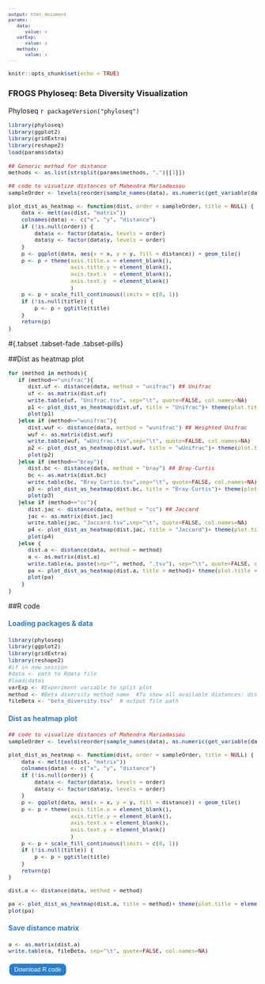 ```yaml
---
output: html_document
params:
   data:
      value: x
   varExp:
      value: x
   methods:
      value: x
---
```

<meta http-equiv="Content-Type" content="text/html; charset=UTF-8">
<style type="text/css">
code.r{ /* Code block */
  font-size: 11px;
}
pre { /* Code block */
  font-size: 11px
}
.button {
    background-color: #2a7ecc; /* Blue */
    border          : none;
    color           : white;
    padding         : 5px 10px;
    text-align      : center;
    text-decoration : none;
    display         : inline-block;
    font-size       : 12px;
    margin          : 4px 2px;
    cursor          : pointer;
    border-radius   : 8px;
}
h4 { 
    display      : block;
    font-size    : 1em;
    margin-top   : 1.33em;
    margin-bottom: 1.33em;
    margin-left  : 0;
    margin-right : 0;
    font-weight  : bold;
    color        : #2a7ecc;
}
</style>

<script src="https://s3-us-west-2.amazonaws.com/s.cdpn.io/14082/FileSaver.js"></script>

```r
knitr::opts_chunk$set(echo = TRUE)
```
<h3>FROGS Phyloseq: Beta Diversity Visualization</h3>

 Phyloseq `r packageVersion("phyloseq")`

```r
library(phyloseq)
library(ggplot2)
library(gridExtra)
library(reshape2)
load(params$data) 
```

```r
## Generic method for distance
methods <- as.list(strsplit(params$methods, ",")[[1]])

## code to visualize distances of Mahendra Mariadassou
sampleOrder <- levels(reorder(sample_names(data), as.numeric(get_variable(data, params$varExp)))) 

plot_dist_as_heatmap <- function(dist, order = sampleOrder, title = NULL) {
    data <- melt(as(dist, "matrix"))
    colnames(data) <- c("x", "y", "distance")
    if (!is.null(order)) {
        data$x <- factor(data$x, levels = order)
        data$y <- factor(data$y, levels = order)
    }
    p <- ggplot(data, aes(x = x, y = y, fill = distance)) + geom_tile() 
    p <- p + theme(axis.title.x = element_blank(), 
                   axis.title.y = element_blank(), 
                   axis.text.x  = element_blank(), 
                   axis.text.y  = element_blank()
                   )
    p <- p + scale_fill_continuous(limits = c(0, 1))
    if (!is.null(title)) {
        p <- p + ggtitle(title)
    }
    return(p)
}
```

#{.tabset .tabset-fade .tabset-pills}

##Dist as heatmap plot
```r

for (method in methods){
   if (method=="unifrac"){
      dist.uf <- distance(data, method = "unifrac") ## Unifrac
      uf <- as.matrix(dist.uf)
      write.table(uf, "Unifrac.tsv", sep="\t", quote=FALSE, col.names=NA)
      p1 <- plot_dist_as_heatmap(dist.uf, title = "Unifrac")+ theme(plot.title = element_text(hjust = 0.5))
      plot(p1)
   }else if (method=="wunifrac"){
      dist.wuf <- distance(data, method = "wunifrac") ## Weighted Unifrac
      wuf <- as.matrix(dist.wuf)
      write.table(wuf, "wUnifrac.tsv",sep="\t", quote=FALSE, col.names=NA)
      p2 <- plot_dist_as_heatmap(dist.wuf, title = "wUnifrac")+ theme(plot.title = element_text(hjust = 0.5))
      plot(p2)
   }else if (method=="bray"){
      dist.bc <- distance(data, method = "bray") ## Bray-Curtis
      bc <- as.matrix(dist.bc)
      write.table(bc, "Bray_Curtis.tsv",sep="\t", quote=FALSE, col.names=NA)
      p3 <- plot_dist_as_heatmap(dist.bc, title = "Bray-Curtis")+ theme(plot.title = element_text(hjust = 0.5))
      plot(p3)
   }else if (method=="cc"){
      dist.jac <- distance(data, method = "cc") ## Jaccard
      jac <- as.matrix(dist.jac)
      write.table(jac, "Jaccard.tsv",sep="\t", quote=FALSE, col.names=NA)
      p4 <- plot_dist_as_heatmap(dist.jac, title = "Jaccard")+ theme(plot.title = element_text(hjust = 0.5))
      plot(p4)
   }else {
      dist.a <- distance(data, method = method)
      a <- as.matrix(dist.a)
      write.table(a, paste(sep="", method, ".tsv"), sep="\t", quote=FALSE, col.names=NA)
      pa <- plot_dist_as_heatmap(dist.a, title = method)+ theme(plot.title = element_text(hjust = 0.5))
      plot(pa)
    }
}
```

##R code
<h4>Loading packages & data</h4>
```r
library(phyloseq)
library(ggplot2)
library(gridExtra)
library(reshape2)
#if in new session 
#data <- path to Rdata file 
#load(data) 
varExp <- #Experiment variable to split plot
method <- #Beta diversity method name  #To show all available distances: distanceMethodList
fileBeta <- "beta_diversity.tsv"  # output file path
```

<h4>Dist as heatmap plot</h4>
```r
## code to visualize distances of Mahendra Mariadassou
sampleOrder <- levels(reorder(sample_names(data), as.numeric(get_variable(data, varExp)))) 

plot_dist_as_heatmap <- function(dist, order = sampleOrder, title = NULL) {
    data <- melt(as(dist, "matrix"))
    colnames(data) <- c("x", "y", "distance")
    if (!is.null(order)) {
        data$x <- factor(data$x, levels = order)
        data$y <- factor(data$y, levels = order)
    }
    p <- ggplot(data, aes(x = x, y = y, fill = distance)) + geom_tile() 
    p <- p + theme(axis.title.x = element_blank(), 
                   axis.title.y = element_blank(), 
                   axis.text.x = element_blank(), 
                   axis.text.y = element_blank()
                   )
    p <- p + scale_fill_continuous(limits = c(0, 1))
    if (!is.null(title)) {
        p <- p + ggtitle(title)
    }
    return(p)
}

dist.a <- distance(data, method = method)

pa <- plot_dist_as_heatmap(dist.a, title = method)+ theme(plot.title = element_text(hjust = 0.5))
plot(pa)
```

<h4>Save distance matrix</h4>
```r
a <- as.matrix(dist.a)
write.table(a, fileBeta, sep="\t", quote=FALSE, col.names=NA)
```

<div id="code-r-file" style="display:none;">
library(phyloseq)
&#10;library(ggplot2)
&#10;library(gridExtra)
&#10;library(reshape2)
&#10;#if in new session 
&#10;#data <- path to Rdata file 
&#10;#load(data) 
&#10;varExp <- #Experiment variable to split plot
&#10;method <- #Beta diversity method name
&#10;fileBeta <- #path to output Beta diversity file
&#10;#To show all available distances: distanceMethodList
&#10;
&#10;## code to visualize distances of Mahendra Mariadassou
&#10;sampleOrder <- levels(reorder(sample_names(data), as.numeric(get_variable(data, varExp)))) 
&#10;
&#10;plot_dist_as_heatmap <- function(dist, order = sampleOrder, title = NULL) {
&#10;    data <- melt(as(dist, \"matrix\"))
&#10;    colnames(data) <- c(\"x\", \"y\", \"distance\")
&#10;    if (!is.null(order)) {
&#10;        data&#36;x <- factor(data&#36;x, levels = order)
&#10;        data&#36;y <- factor(data&#36;y, levels = order)
&#10;    }
&#10;    p <- ggplot(data, aes(x = x, y = y, fill = distance)) + geom_tile() 
&#10;    p <- p + theme(axis.title.x = element_blank(), 
&#10;                   axis.title.y = element_blank(), 
&#10;                   axis.text.x = element_blank(), 
&#10;                   axis.text.y = element_blank()
&#10;                   )
&#10;    p <- p + scale_fill_continuous(limits = c(0, 1))
&#10;    if (!is.null(title)) {
&#10;        p <- p + ggtitle(title)
&#10;    }
&#10;    return(p)
&#10;}
&#10;
&#10;dist.a <- distance(data, method = method)
&#10;
&#10;pa <- plot_dist_as_heatmap(dist.a, title = method)+ theme(plot.title = element_text(hjust = 0.5))
&#10;plot(pa)
&#10;
&#10;a <- as.matrix(dist.a)
&#10;write.table(a, fileBeta , sep=\"\\t\", quote=FALSE, col.names=NA)
</div>

<script>
  function download(){
    var text = document.getElementById("code-r-file").textContent;
    var blob = new Blob([text],{type:"text/plain;charset=utf-8"});
    saveAs(blob,"beta_diversity_code.R");
   }
</script>
<input type="button" value="Download R code" class="button" onclick="download();"/>
